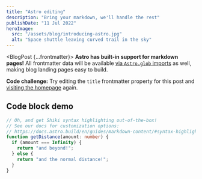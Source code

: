```yaml
---
title: "Astro editing"
description: "Bring your markdown, we'll handle the rest"
publishDate: "11 Jul 2022"
heroImage:
  src: "/assets/blog/introducing-astro.jpg"
  alt: "Space shuttle leaving curved trail in the sky"
---
```



<BlogPost {...frontmatter}>
**Astro has built-in support for markdown pages!** All frontmatter data will be available [via `Astro.glob` imports](https://docs.astro.build/en/reference/api-reference/#astroglob) as well, making blog landing pages easy to build.

**Code challenge:** Try editing the `title` frontmatter property for this post and [visiting the homepage](/) again.

## Code block demo

```typescript
// Oh, and get Shiki syntax highlighting out-of-the-box!
// See our docs for customization options:
// https://docs.astro.build/en/guides/markdown-content/#syntax-highlighting
function getDistance(amount: number) {
  if (amount === Infinity) {
    return "and beyond!";
  } else {
    return "and the normal distance!";
  }
}
```

</BlogPost>
